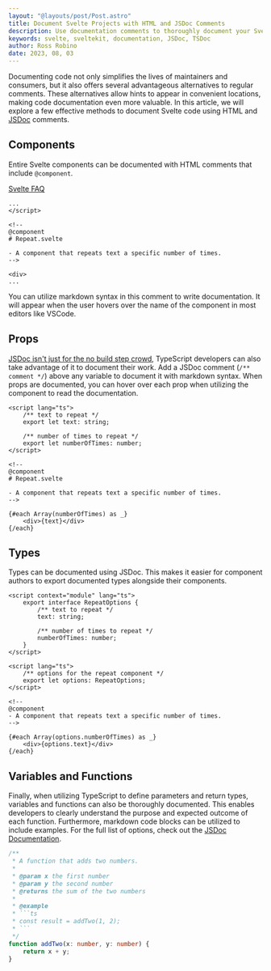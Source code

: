 ```yaml
---
layout: "@layouts/post/Post.astro"
title: Document Svelte Projects with HTML and JSDoc Comments
description: Use documentation comments to thoroughly document your Svelte code.
keywords: svelte, sveltekit, documentation, JSDoc, TSDoc
author: Ross Robino
date: 2023, 08, 03
---
```


Documenting code not only simplifies the lives of maintainers and consumers, but it also offers several advantageous alternatives to regular comments. These alternatives allow hints to appear in convenient locations, making code documentation even more valuable. In this article, we will explore a few effective methods to document Svelte code using HTML and [JSDoc](https://jsdoc.app/) comments.

## Components

Entire Svelte components can be documented with HTML comments that include `@component`.

[Svelte FAQ](https://svelte.dev/docs/faq#how-do-i-document-my-components)

```svelte
...
</script>

<!--
@component
# Repeat.svelte

- A component that repeats text a specific number of times.
-->

<div>
...
```

You can utilize markdown syntax in this comment to write documentation. It will appear when the user hovers over the name of the component in most editors like VSCode.

## Props

[JSDoc isn't just for the no build step crowd](https://www.typescriptlang.org/docs/handbook/jsdoc-supported-types.html#param-and-returns), TypeScript developers can also take advantage of it to document their work. Add a JSDoc comment (`/** comment */`) above any variable to document it with markdown syntax. When props are documented, you can hover over each prop when utilizing the component to read the documentation.

```svelte
<script lang="ts">
	/** text to repeat */
	export let text: string;

	/** number of times to repeat */
	export let numberOfTimes: number;
</script>

<!--
@component
# Repeat.svelte

- A component that repeats text a specific number of times.
-->

{#each Array(numberOfTimes) as _}
	<div>{text}</div>
{/each}
```

## Types

Types can be documented using JSDoc. This makes it easier for component authors to export documented types alongside their components.

```svelte
<script context="module" lang="ts">
	export interface RepeatOptions {
		/** text to repeat */
		text: string;

		/** number of times to repeat */
		numberOfTimes: number;
	}
</script>

<script lang="ts">
	/** options for the repeat component */
	export let options: RepeatOptions;
</script>

<!--
@component
- A component that repeats text a specific number of times.
-->

{#each Array(options.numberOfTimes) as _}
	<div>{options.text}</div>
{/each}
```

## Variables and Functions

Finally, when utilizing TypeScript to define parameters and return types, variables and functions can also be thoroughly documented. This enables developers to clearly understand the purpose and expected outcome of each function. Furthermore, markdown code blocks can be utilized to include examples. For the full list of options, check out the [JSDoc Documentation](https://jsdoc.app/).

````ts
/**
 * A function that adds two numbers.
 *
 * @param x the first number
 * @param y the second number
 * @returns the sum of the two numbers
 *
 * @example
 * ```ts
 * const result = addTwo(1, 2);
 * ```
 */
function addTwo(x: number, y: number) {
	return x + y;
}
````
